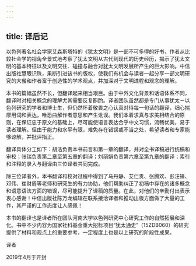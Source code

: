 ```yaml
---
---
---
```

title: 译后记
---




以色列著名社会学家艾森斯塔特的《犹太文明》是一部不可多得的好书，作者从比较社会学的视角全景式地考察了犹太文明从古代到现代的历史经历，揭示了犹太文明的基本特征以及文明交往、碰撞与融合对犹太文明发展所产生的巨大影响。中信出版社慧眼识珠，果断引进该书的版权，使我们有机会与读者一起分享一部文明研究的大餐和作者富于创造性的学术观点，并加深对于文明进程和观念的理解。

本书的篇幅虽然不长，但翻译起来相当艰巨。由于中外文化背景和话语体系不同，翻译时对相关概念的理解尤其需要反复斟酌。译者团队虽然都是专门从事犹太－以色列研究的学者和博士生，但仍然怀着敬畏之心认真对待每一句话的翻译，细心揣摩用词和表达，唯恐曲解作者意思和产生讹误。我们本着求真与求美相结合的原则，在保证忠于原文的基础上，尽可能使语言表达合乎中文习惯，流畅优美，易于读者理解。但由于能力和水平有限，难免存在错误或不当之处，希望读者和专家能够谅解，并批评指正。

翻译具体分工如下：胡浩负责本书前言和第一章的翻译，并对全书译稿进行统稿和审校；张瑞负责第二章至第五章的翻译；刘丽娟负责第六章至第九章的翻译；索引和注释的录入与翻译由三位译者共同完成。

除三位译者外，本书翻译和校对过程中得到了马丹静、艾仁贵、张腾欢、彭汪锋、邓伟、崔财周等老师和研究生的有力协助，他们帮助纠正了初稿中存在的诸多概念和语意语法方面的错误，尽可能提升了译稿的质量。在此，对他们的辛勤付出表示衷心感谢！中信出版社陈万龙编辑在联系接洽译者和推动出版方面做了大量的工作，其严谨的工作态度让人感佩！

本书的翻译也是译者所在团队河南大学以色列研究中心研究工作的自然拓展和深化。书中不少内容为国家社科基金重大招标项目“犹太通史”（15ZDB060）的研究提供了材料和观点上的重要参考，一定程度上也是以上研究的阶段性成果。

译者

2019年4月于开封